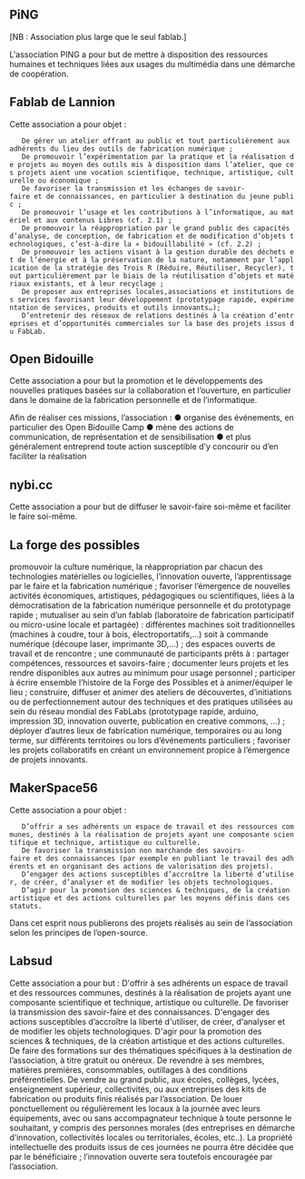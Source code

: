 == PiNG ==
[NB : Association plus large que le seul fablab.]

L'association PING a pour but de mettre à disposition des ressources humaines et techniques liées aux usages du multimédia dans une démarche de coopération.


== Fablab de Lannion ==

Cette association a pour objet :

    De gérer un atelier offrant au public et tout particulièrement aux adhérents du lieu des outils de fabrication numérique ;
    De promouvoir l’expérimentation par la pratique et la réalisation de projets au moyen des outils mis à disposition dans l’atelier, que ces projets aient une vocation scientifique, technique, artistique, culturelle ou économique ;
    De favoriser la transmission et les échanges de savoir-faire et de connaissances, en particulier à destination du jeune public ;
    De promouvoir l’usage et les contributions à l’informatique, au matériel et aux contenus Libres (cf. 2.1) ;
    De promouvoir la réappropriation par le grand public des capacités d’analyse, de conception, de fabrication et de modification d’objets technologiques, c’est-à-dire la « bidouillabilité » (cf. 2.2) ;
    De promouvoir les actions visant à la gestion durable des déchets et de l’énergie et à la préservation de la nature, notamment par l’application de la stratégie des Trois R (Réduire, Réutiliser, Recycler), tout particulièrement par le biais de la réutilisation d’objets et matériaux existants, et à leur recyclage ;
    De proposer aux entreprises locales,associations et institutions des services favorisant leur développement (prototypage rapide, expérimentation de services, produits et outils innovants…);
    D’entretenir des réseaux de relations destinés à la création d’entreprises et d’opportunités commerciales sur la base des projets issus du FabLab.


== Open Bidouille ==

Cette association a pour but la promotion et le développements des nouvelles pratiques basées sur la collaboration et l’ouverture, en particulier dans le domaine de la fabrication personnelle et de l’informatique.

Afin de réaliser ces missions, l’association :
●      organise des événements, en particulier des Open Bidouille Camp
●      mène des actions de communication, de représentation et de sensibilisation
●      et plus généralement entreprend toute action susceptible d’y concourir ou d’en faciliter la réalisation


== nybi.cc ==

Cette association a pour but de diffuser le savoir-faire soi-même et faciliter le faire soi-même.


== La forge des possibles ==

promouvoir la culture numérique, la réappropriation par chacun des technologies matérielles ou logicielles, l’innovation ouverte, l’apprentissage par le faire et la fabrication numérique ; favoriser l’émergence de nouvelles activités économiques, artistiques, pédagogiques ou scientifiques, liées à la démocratisation de la fabrication numérique personnelle et du prototypage rapide ; mutualiser au sein d’un fablab (laboratoire de fabrication participatif ou micro-usine locale et partagée) : différentes machines soit traditionnelles (machines à coudre, tour à bois, électroportatifs,...) soit à commande numérique (découpe laser, imprimante 3D,...) ; des espaces ouverts de travail et de rencontre ; une communauté de participants prêts à : partager compétences, ressources et savoirs-faire ; documenter leurs projets et les rendre disponibles aux autres au minimum pour usage personnel ; participer à écrire ensemble l’histoire de la Forge des Possibles et à animer/équiper le lieu ; construire, diffuser et animer des ateliers de découvertes, d’initiations ou de perfectionnement autour des techniques et des pratiques utilisées au sein du réseau mondial des FabLabs (prototypage rapide, arduino, impression 3D, innovation ouverte, publication en creative commons, ...) ; déployer d’autres lieux de fabrication numérique, temporaires ou au long terme, sur différents territoires ou lors d’événements particuliers ; favoriser les projets collaboratifs en créant un environnement propice à l’émergence de projets innovants.


== MakerSpace56 ==

Cette association a pour objet :

    D’offrir a ses adhérents un espace de travail et des ressources communes, destinés à la réalisation de projets ayant une composante scientifique et technique, artistique ou culturelle.
    De favoriser la transmission non marchande des savoirs-faire et des connaissances (par exemple en publiant le travail des adhérents et en organisant des actions de valorisation des projets).
    D’engager des actions susceptibles d’accroître la liberté d’utiliser, de créer, d’analyser et de modifier les objets technologiques.
    D’agir pour la promotion des sciences & techniques, de la création artistique et des actions culturelles par les moyens définis dans ces statuts.

Dans cet esprit nous publierons des projets réalisés au sein de l’association selon les principes de l’open-source.


== Labsud ==

Cette association a pour but :
D'offrir à ses adhérents un espace de travail et des ressources
communes, destinés à la réalisation de projets ayant une
composante scientifique et technique, artistique ou culturelle.
De favoriser la transmission des savoir-faire et des connaissances.
D'engager des actions susceptibles d’accroître la liberté
d'utiliser, de créer, d'analyser et de modifier les objets
technologiques.
D'agir pour la promotion des sciences & techniques, de la
création artistique et des actions culturelles.
De faire des formations sur des thématiques spécifiques à la
destination de l’association, à titre gratuit ou onéreux.
De revendre à ses membres, matières premières, consommables,
outillages à des conditions préférentielles.
De vendre au grand public, aux écoles, collèges, lycées,
enseignement supérieur, collectivités, ou aux entreprises des kits
de fabrication ou produits finis réalisés par l’association.
De louer ponctuellement ou régulièrement les locaux à la
journée avec leurs équipements, avec ou sans
accompagnateur technique à toute personne le souhaitant, y
compris des personnes morales (des entreprises en démarche
d’innovation, collectivités locales ou territoriales, écoles, etc..).
La propriété intellectuelle des produits issus de ces journées ne
pourra être décidée que par le bénéficiaire ; l’innovation
ouverte sera toutefois encouragée par l’association.

